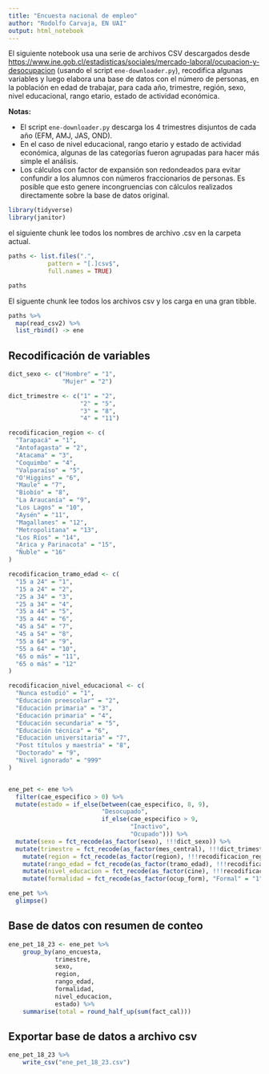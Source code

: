 ```yaml
---
title: "Encuesta nacional de empleo"
author: "Rodolfo Carvaja, EN UAI"
output: html_notebook
---
```



El siguiente notebook usa una serie de archivos CSV descargados desde <https://www.ine.gob.cl/estadisticas/sociales/mercado-laboral/ocupacion-y-desocupacion> (usando el script `ene-downloader.py`), recodifica algunas variables y luego elabora una base de datos con el número de personas, en la población en edad de trabajar, para cada año, trimestre, región, sexo, nivel educacional, rango etario, estado de actividad económica.

**Notas:**

* El script `ene-downloader.py` descarga los 4 trimestres disjuntos de cada año (EFM, AMJ, JAS, OND).
* En el caso de nivel educacional, rango etario y estado de actividad económica, algunas de las categorías fueron agrupadas para hacer más simple el análisis.
* Los cálculos con factor de expansión son redondeados para evitar confundir a los alumnos con números fraccionarios de personas. Es posible que esto genere incongruencias con cálculos realizados directamente sobre la base de datos original.



```r
library(tidyverse)
library(janitor)
```

el siguiente chunk lee todos los nombres de archivo .csv en la carpeta actual.

```r
paths <- list.files(".", 
           pattern = "[.]csv$",
           full.names = TRUE)

paths
```

El siguente chunk lee todos los archivos csv y los carga en una gran tibble.

```r
paths %>% 
  map(read_csv2) %>% 
  list_rbind() -> ene
```

## Recodificación de variables

```r

dict_sexo <- c("Hombre" = "1",
               "Mujer" = "2")

dict_trimestre <- c("1" = "2",
                    "2" = "5",
                    "3" = "8",
                    "4" = "11")

recodificacion_region <- c(
  "Tarapacá" = "1",
  "Antofagasta" = "2",
  "Atacama" = "3",
  "Coquimbo" = "4",
  "Valparaíso" = "5",
  "O'Higgins" = "6",
  "Maule" = "7",
  "Biobío" = "8",
  "La Araucanía" = "9",
  "Los Lagos" = "10",
  "Aysén" = "11",
  "Magallanes" = "12",
  "Metropolitana" = "13",
  "Los Ríos" = "14",
  "Arica y Parinacota" = "15",
  "Ñuble" = "16"
)

recodificacion_tramo_edad <- c(
  "15 a 24" = "1",
  "15 a 24" = "2",
  "25 a 34" = "3",
  "25 a 34" = "4",
  "35 a 44" = "5",
  "35 a 44" = "6",
  "45 a 54" = "7",
  "45 a 54" = "8",
  "55 a 64" = "9",
  "55 a 64" = "10",
  "65 o más" = "11",
  "65 o más" = "12"
)

recodificacion_nivel_educacional <- c(
  "Nunca estudió" = "1",
  "Educación preescolar" = "2",
  "Educación primaria" = "3",
  "Educación primaria" = "4",
  "Educación secundaria" = "5",
  "Educación técnica" = "6",
  "Educación universitaria" = "7",
  "Post títulos y maestría" = "8",
  "Doctorado" = "9",
  "Nivel ignorado" = "999"
)


ene_pet <- ene %>% 
  filter(cae_especifico > 0) %>% 
  mutate(estado = if_else(between(cae_especifico, 8, 9),
                          "Desocupado",
                          if_else(cae_especifico > 9,
                                  "Inactivo",
                                  "Ocupado"))) %>% 
  mutate(sexo = fct_recode(as_factor(sexo), !!!dict_sexo)) %>% 
  mutate(trimestre = fct_recode(as_factor(mes_central), !!!dict_trimestre)) %>% 
    mutate(region = fct_recode(as_factor(region), !!!recodificacion_region)) %>% 
    mutate(rango_edad = fct_recode(as_factor(tramo_edad), !!!recodificacion_tramo_edad)) %>% 
    mutate(nivel_educacion = fct_recode(as_factor(cine), !!!recodificacion_nivel_educacional)) %>% 
    mutate(formalidad = fct_recode(as_factor(ocup_form), "Formal" = "1", "Informal" = "2"))
```



```r
ene_pet %>% 
  glimpse()
```


## Base de datos con resumen de conteo

```r
ene_pet_18_23 <- ene_pet %>% 
    group_by(ano_encuesta,
             trimestre,
             sexo,
             region,
             rango_edad,
             formalidad,
             nivel_educacion,
             estado) %>% 
    summarise(total = round_half_up(sum(fact_cal)))
```



## Exportar base de datos a archivo csv

```r
ene_pet_18_23 %>%
    write_csv("ene_pet_18_23.csv")
```

